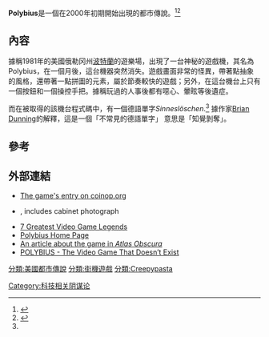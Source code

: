 {{NoteTA
| G1 = Games
| G2 = 美國地名
}}

{{Infobox video game
| title         = Polybius
| image         = Polybius Arcade 1 cropped.jpg
| caption       =Polybius的仿製品
}}

'''Polybius'''是一個在2000年初期開始出現的都市傳說。<ref name=":12">{{Cite web|url=https://skeptoid.com/episodes/4362|title=Skeptoid #362: Polybius: Video Game of Death|last=Brian|first=Dunning|date=May 14, 2013|website=Skeptoid|publisher=|accessdate=October 13, 2014|archive-date=2020-09-07|archive-url=https://web.archive.org/web/20200907104649/https://skeptoid.com/episodes/4362|dead-url=no}}</ref><ref name=":13">{{Cite web|url=https://www.youtube.com/watch?v=_7X6Yeydgyg|title=POLYBIUS - The Video Game That Doesn't Exist|last=Brown|first=Stuart|date=September 8, 2017|website=[[YouTube|YouTube]]|publisher=|accessdate=September 8, 2017|archive-date=2020-06-16|archive-url=https://web.archive.org/web/20200616085007/https://www.youtube.com/watch?v=_7X6Yeydgyg|dead-url=no}}</ref> 

==內容==
據稱1981年的美國俄勒冈州[[波特蘭_(俄勒岡州)|波特蘭]]的遊樂場，出現了一台神秘的遊戲機，其名為Polybius，在一個月後，這台機器突然消失。遊戲畫面非常的怪異，帶著點抽象的風格，還帶著一點拼圖的元素，屬於節奏較快的遊戲；另外，在這台機台上只有一個按鈕和一個操控手把。據稱玩過的人事後都有噁心、暈眩等後遺症。

而在被取得的該機台程式碼中，有一個德語單字''Sinneslöschen''.<ref name=":12" /> 據作家[[Brian_Dunning_(author)|Brian Dunning]]的解釋，這是一個「不常見的德語單字」 意思是「知覺剝奪」。

==參考==
{{reflist}}

== 外部連結 ==
* [http://www.coinop.org/Game/103223/Polybius The game's entry on coinop.org]{{Wayback|url=http://www.coinop.org/Game/103223/Polybius |date=20200604234855 }}
* {{KLOV game|id=11344|name=Polybius}}, includes cabinet photograph
* [http://arquivo.pt/wayback/20090628015102/http://www.bspcn.com/2008/04/11/7-greatest-video-game-urban-legends/ 7 Greatest Video Game Legends]
* [http://www.joltcountry.com/polybius.html Polybius Home Page]{{Wayback|url=http://www.joltcountry.com/polybius.html |date=20200907104715 }}
* [http://www.atlasobscura.com/articles/the-urban-legend-of-the-governments-mindcontrolling-arcade-game An article about the game in ''Atlas Obscura'']{{Wayback|url=http://www.atlasobscura.com/articles/the-urban-legend-of-the-governments-mindcontrolling-arcade-game |date=20200604235407 }}
* [https://www.youtube.com/watch?v=_7X6Yeydgyg POLYBIUS - The Video Game That Doesn’t Exist]{{Wayback|url=https://www.youtube.com/watch?v=_7X6Yeydgyg |date=20200616085007 }}

{{DEFAULTSORT:Polybius}}
[[分類:美國都市傳說|分類:美國都市傳說]]
[[分類:街機遊戲|分類:街機遊戲]]
[[分類:Creepypasta|分類:Creepypasta]]
[[Category:科技相关阴谋论|Category:科技相关阴谋论]]